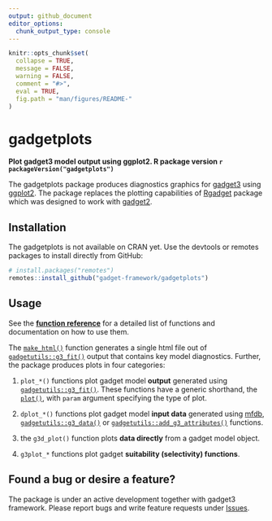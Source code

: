 ```yaml
---
output: github_document
editor_options: 
  chunk_output_type: console
---
```


```r
knitr::opts_chunk$set(
  collapse = TRUE,
  message = FALSE, 
  warning = FALSE,
  comment = "#>",
  eval = TRUE,
  fig.path = "man/figures/README-"
)
```

# gadgetplots
**Plot gadget3 model output using ggplot2. R package version `r packageVersion("gadgetplots")`**

<!-- badges: start -->
<!-- [![R-CMD-check](https://github.com/gadget-framework/gadgetplots/workflows/R-CMD-check/badge.svg)](https://github.com/gadget-framework/gadgetplots/actions) -->
<!-- badges: end -->

The gadgetplots package produces diagnostics graphics for [gadget3](https://github.com/gadget-framework/gadget3) using [ggplot2](https://ggplot2.tidyverse.org/reference). The package replaces the plotting capabilities of [Rgadget](https://github.com/gadget-framework/rgadget) package which was designed to work with [gadget2](https://github.com/gadget-framework/gadget2). 

## Installation

The gadgetplots is not available on CRAN yet. Use the devtools or remotes packages to install directly from GitHub:

```r
# install.packages("remotes")
remotes::install_github("gadget-framework/gadgetplots")
```

## Usage

See the [**function reference**](https://gadget-framework.github.io/gadgetplots/reference/index.html) for a detailed list of functions and documentation on how to use them. 

The [`make_html()`](https://gadget-framework.github.io/gadgetplots/reference/make_html.html) function generates a single html file out of [`gadgetutils::g3_fit()`](https://rdrr.io/github/gadget-framework/gadgetutils/man/g3_fit.html) output that contains key model diagnostics. Further, the package produces plots in four categories:

1) `plot_*()` functions plot gadget model **output** generated using [`gadgetutils::g3_fit()`](https://rdrr.io/github/gadget-framework/gadgetutils/man/g3_fit.html). These functions have a generic shorthand, the [`plot()`](https://gadget-framework.github.io/gadgetplots/reference/plot.gadget.fit.html), with `param` argument specifying the type of plot.

2) `dplot_*()` functions plot gadget model **input data** generated using [mfdb](https://github.com/gadget-framework/mfdb), [`gadgetutils::g3_data()`](https://rdrr.io/github/gadget-framework/gadgetutils/man/g3_data.html) or [`gadgetutils::add_g3_attributes()`](https://rdrr.io/github/gadget-framework/gadgetutils/man/add_g3_attributes.html) functions.

3) the `g3d_plot()` function plots **data directly** from a gadget model object.

4) `g3plot_*` functions plot gadget **suitability (selectivity) functions**.

## Found a bug or desire a feature?

The package is under an active development together with gadget3 framework. Please report bugs and write feature requests under [Issues](https://github.com/gadget-framework/gadgetplots/issues).




